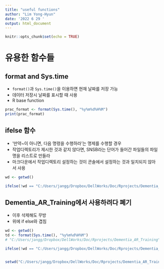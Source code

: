 ```yaml
---
title: "useful functions"
author: "Lim Yong-Hyun"
date: '2022 6 29 '
output: html_document
---
```


```r
knitr::opts_chunk$set(echo = TRUE)
```

# 유용한 함수들

## format and Sys.time

+ `format()`과 `Sys.time()`을 이용하면 현재 날짜를 저장 가능
+ 데이터 저장시 날짜를 표시할 때 사용
+ R base function
```r

prac_format <- format(Sys.time(), "%y%m%d%H%M")
print(prac_format)

```

## ifelse 함수
+ '만약~이 아니면, 다음 명령을 수행하라'는 명제를 수행할 경우
+ 작업디렉토리가 제시한 것과 같지 않다면, SNSB라는 단어가 들어간 파일들의 파일명을 리스트로 만들라
+ 마크다운에서 작업디렉토리 설정하는 것이 콘솔에서 설정하는 것과 일치되지 않아서 사용
```r

wd <- getwd()

ifelse(!wd == "C:/Users/jangg/Dropbox/DellWorks/Doc/Rprojects/Dementia_AR_Training", ls_snsb <- list.files(path="../", recursive=TRUE, pattern="^[SNSB]"))

```

## Dementia_AR_Training에서 사용하려다 폐기
+ 이후 삭제해도 무방
+ 위에 if else와 겹침
```r
wd <- getwd()
td <- format(Sys.time(), "%y%m%d%H%M")
# "C:/Users/jangg/Dropbox/DellWorks/Doc/Rprojects/Dementia_AR_Training"

ifelse(!wd == "C:/Users/jangg/Dropbox/DellWorks/Doc/Rprojects/Dementia_AR_Training", ls_snsb <- list.files(path="../", recursive=TRUE, pattern="^[SNSB]"))


setwd("C:/Users/jangg/Dropbox/DellWorks/Doc/Rprojects/Dementia_AR_Training")

```

